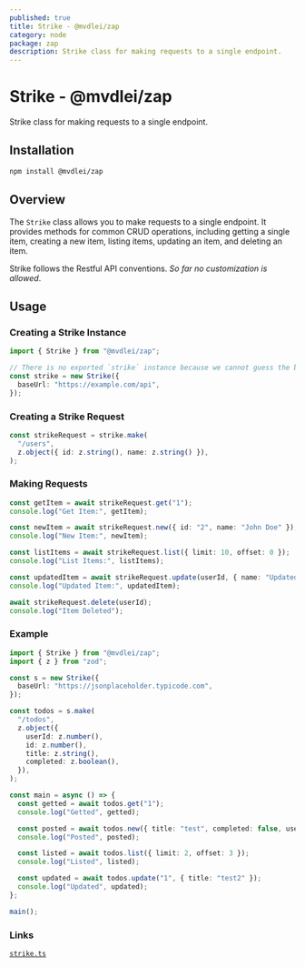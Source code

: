 ```yaml
---
published: true
title: Strike - @mvdlei/zap
category: node
package: zap
description: Strike class for making requests to a single endpoint.
---
```


# Strike - @mvdlei/zap

Strike class for making requests to a single endpoint.

## Installation

```bash
npm install @mvdlei/zap
```

## Overview

The `Strike` class allows you to make requests to a single endpoint. It provides methods for common CRUD operations, including getting a single item, creating a new item, listing items, updating an item, and deleting an item.

Strike follows the Restful API conventions. _So far no customization is allowed_.

## Usage

### Creating a Strike Instance

```typescript
import { Strike } from "@mvdlei/zap";

// There is no exported `strike` instance because we cannot guess the baseUrl.
const strike = new Strike({
  baseUrl: "https://example.com/api",
});
```

### Creating a Strike Request

```typescript
const strikeRequest = strike.make(
  "/users",
  z.object({ id: z.string(), name: z.string() }),
);
```

### Making Requests

```typescript
const getItem = await strikeRequest.get("1");
console.log("Get Item:", getItem);

const newItem = await strikeRequest.new({ id: "2", name: "John Doe" });
console.log("New Item:", newItem);

const listItems = await strikeRequest.list({ limit: 10, offset: 0 });
console.log("List Items:", listItems);

const updatedItem = await strikeRequest.update(userId, { name: "Updated Name" });
console.log("Updated Item:", updatedItem);

await strikeRequest.delete(userId);
console.log("Item Deleted");
```

### Example

```typescript
import { Strike } from "@mvdlei/zap";
import { z } from "zod";

const s = new Strike({
  baseUrl: "https://jsonplaceholder.typicode.com",
});

const todos = s.make(
  "/todos",
  z.object({
    userId: z.number(),
    id: z.number(),
    title: z.string(),
    completed: z.boolean(),
  }),
);

const main = async () => {
  const getted = await todos.get("1");
  console.log("Getted", getted);

  const posted = await todos.new({ title: "test", completed: false, userId: 1 });
  console.log("Posted", posted);

  const listed = await todos.list({ limit: 2, offset: 3 });
  console.log("Listed", listed);

  const updated = await todos.update("1", { title: "test2" });
  console.log("Updated", updated);
};

main();
```

### Links

[`strike.ts`](https://github.com/m10rten/suite/tree/main/packages/zap/src/strike.ts)
